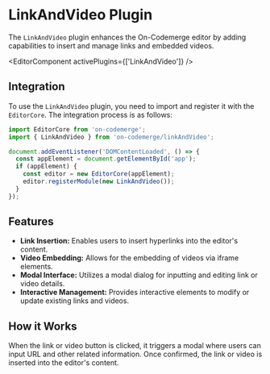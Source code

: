 # LinkAndVideo Plugin

The `LinkAndVideo` plugin enhances the On-Codemerge editor by adding capabilities to insert and manage links and embedded videos.


<EditorComponent activePlugins={['LinkAndVideo']} />

## Integration

To use the `LinkAndVideo` plugin, you need to import and register it with the `EditorCore`. The integration process is as follows:

```jsx title="Initialize and Register LinkAndVideo"
import EditorCore from 'on-codemerge';
import { LinkAndVideo } from 'on-codemerge/linkAndVideo';

document.addEventListener('DOMContentLoaded', () => {
  const appElement = document.getElementById('app');
  if (appElement) {
    const editor = new EditorCore(appElement);
    editor.registerModule(new LinkAndVideo());
  }
});
```

## Features

- **Link Insertion:** Enables users to insert hyperlinks into the editor's content.
- **Video Embedding:** Allows for the embedding of videos via iframe elements.
- **Modal Interface:** Utilizes a modal dialog for inputting and editing link or video details.
- **Interactive Management:** Provides interactive elements to modify or update existing links and videos.

## How it Works

When the link or video button is clicked, it triggers a modal where users can input URL and other related information. Once confirmed, the link or video is inserted into the editor's content.
